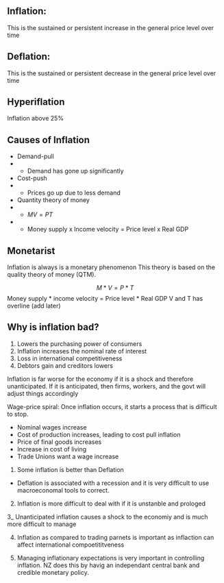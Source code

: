 ## Inflation: 
This is the sustained or persistent increase in the general price level over time

## Deflation: 
This is the sustained or persistent decrease in the general price level over time

## Hyperiflation
Inflation above 25%

## Causes of Inflation
- Demand-pull
- - Demand has gone up significantly
- Cost-push
- - Prices go up due to less demand
- Quantity theory of money
- - $MV = PT$
- - Money supply x Income velocity = Price level x Real GDP

## Monetarist
Inflation is always is a monetary phenomenon
This theory is based on the quality theory of money (QTM).

$$
M * V = P * T
$$
Money supply * income velocity = Price level * Real GDP
V and T has overline (add later)

## Why is inflation bad?
1. Lowers the purchasing power of consumers
2. Inflation increases the nominal rate of interest
3. Loss in international competitiveness 
4. Debtors gain and creditors lowers


Inflation is far worse for the economy if it is a shock and therefore unanticipated.
If it is anticipated, then firms, workers, and the govt will adjust things accordingly

Wage-price spiral: Once inflation occurs, it starts a process that is difficult to stop.
- Nominal wages increase
- Cost of production increases, leading to cost pull inflation
- Price of final goods increases
- Increase in cost of living
- Trade Unions want a wage increase

1) Some inflation is better than Deflation
- Deflation is associated with a recession and it is very difficult to use macroeconomal tools to correct.

2) Inflation is more difficult to deal with if it is unstanble and prologed

3_ Unanticipated inflation causes a shock to the economiy and is much more difficult to manage

4) Inflation as compared to trading parnets is important as inflaction can affect international compoetititveness

5) Managing inflationary expectations is very important in controlling inflation. NZ does this by havig an independant central bank and credible monetary policy.